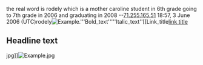 the real word is rodely which is a mother caroline student in 6th grade going to 7th grade in 2006 and graduating in 2008
--[[User:71.255.165.51|71.255.165.51]] 18:57, 3 June 2006 (UTC)rodely[[Image:Example.'''Bold text'''''Italic text''[[Link title]][http://www.example.com link title]
== Headline text ==
jpg]][[Image:Example.jpg]]